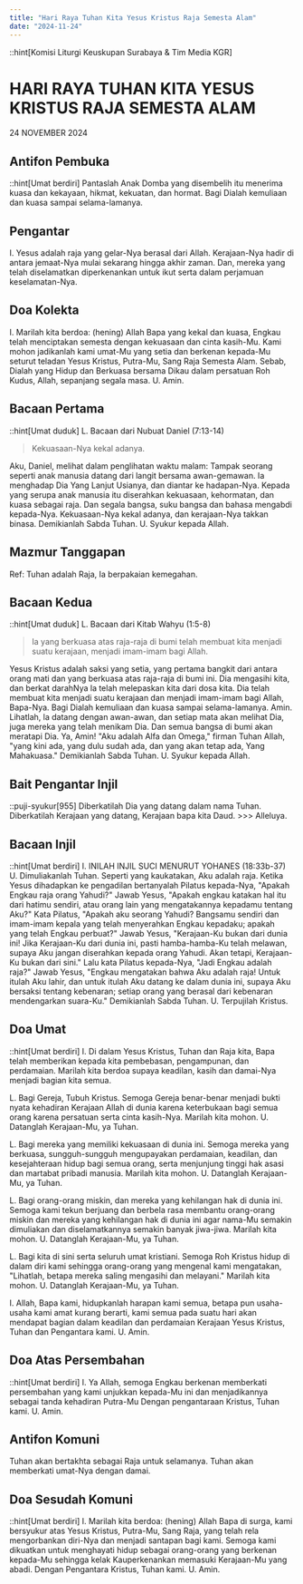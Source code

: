 ```yaml
---
title: "Hari Raya Tuhan Kita Yesus Kristus Raja Semesta Alam"
date: "2024-11-24"
---
```


::hint[Komisi Liturgi Keuskupan Surabaya & Tim Media KGR]
# HARI RAYA TUHAN KITA YESUS KRISTUS RAJA SEMESTA ALAM
24 NOVEMBER 2024

## Antifon Pembuka
::hint[Umat berdiri]
Pantaslah Anak Domba yang disembelih itu menerima kuasa dan kekayaan, hikmat, kekuatan, dan hormat. Bagi Dialah kemuliaan dan kuasa sampai selama-lamanya.

## Pengantar
I. Yesus adalah raja yang gelar-Nya berasal dari Allah. Kerajaan-Nya hadir di antara jemaat-Nya mulai sekarang hingga akhir zaman. Dan, mereka yang telah diselamatkan diperkenankan untuk ikut serta dalam perjamuan keselamatan-Nya.

## Doa Kolekta
I. Marilah kita berdoa: (hening)
Allah Bapa yang kekal dan kuasa, Engkau telah menciptakan semesta dengan kekuasaan dan cinta kasih-Mu. Kami mohon jadikanlah kami umat-Mu yang setia dan berkenan kepada-Mu seturut teladan Yesus Kristus, Putra-Mu, Sang Raja Semesta Alam. Sebab, Dialah yang Hidup dan Berkuasa bersama Dikau dalam persatuan Roh Kudus, Allah, sepanjang segala masa.
U. Amin.

## Bacaan Pertama
::hint[Umat duduk]
L. Bacaan dari Nubuat Daniel (7:13-14)
> Kekuasaan-Nya kekal adanya.

Aku, Daniel, melihat dalam penglihatan waktu malam: Tampak seorang seperti anak manusia datang dari langit bersama awan-gemawan. Ia menghadap Dia Yang Lanjut Usianya, dan diantar ke hadapan-Nya. Kepada yang serupa anak manusia itu diserahkan kekuasaan, kehormatan, dan kuasa sebagai raja. Dan segala bangsa, suku bangsa dan bahasa mengabdi kepada-Nya. Kekuasaan-Nya kekal adanya, dan kerajaan-Nya takkan binasa. Demikianlah Sabda Tuhan.
U. Syukur kepada Allah.

## Mazmur Tanggapan
Ref: Tuhan adalah Raja, Ia berpakaian kemegahan.

## Bacaan Kedua
::hint[Umat duduk]
L. Bacaan dari Kitab Wahyu (1:5-8)
> Ia yang berkuasa atas raja-raja di bumi telah membuat kita menjadi suatu kerajaan, menjadi imam-imam bagi Allah.

Yesus Kristus adalah saksi yang setia, yang pertama bangkit dari antara orang mati dan yang berkuasa atas raja-raja di bumi ini. Dia mengasihi kita, dan berkat darahNya la telah melepaskan kita dari dosa kita. Dia telah membuat kita menjadi suatu kerajaan dan menjadi imam-imam bagi Allah, Bapa-Nya. Bagi Dialah kemuliaan dan kuasa sampai selama-lamanya. Amin. Lihatlah, la datang dengan awan-awan, dan setiap mata akan melihat Dia, juga mereka yang telah menikam Dia. Dan semua bangsa di bumi akan meratapi Dia. Ya, Amin! "Aku adalah Alfa dan Omega," firman Tuhan Allah, "yang kini ada, yang dulu sudah ada, dan yang akan tetap ada, Yang Mahakuasa."
Demikianlah Sabda Tuhan.
U. Syukur kepada Allah.

## Bait Pengantar Injil
::puji-syukur[955]
Diberkatilah Dia yang datang dalam nama Tuhan.
Diberkatilah Kerajaan yang datang, Kerajaan bapa kita Daud.
\>\>\> Alleluya.

## Bacaan Injil
::hint[Umat berdiri]
I. INILAH INJIL SUCI MENURUT YOHANES (18:33b-37)
U. Dimuliakanlah Tuhan.
Seperti yang kaukatakan, Aku adalah raja. Ketika Yesus dihadapkan ke pengadilan bertanyalah Pilatus kepada-Nya, "Apakah Engkau raja orang Yahudi?" Jawab Yesus, "Apakah engkau katakan hal itu dari hatimu sendiri, atau orang lain yang mengatakannya kepadamu tentang Aku?" Kata Pilatus, "Apakah aku seorang Yahudi? Bangsamu sendiri dan imam-imam kepala yang telah menyerahkan Engkau kepadaku; apakah yang telah Engkau perbuat?" Jawab Yesus, "Kerajaan-Ku bukan dari dunia ini! Jika Kerajaan-Ku dari dunia ini, pasti hamba-hamba-Ku telah melawan, supaya Aku jangan diserahkan kepada orang Yahudi. Akan tetapi, Kerajaan-Ku bukan dari sini." Lalu kata Pilatus kepada-Nya, "Jadi Engkau adalah raja?" Jawab Yesus, "Engkau mengatakan bahwa Aku adalah raja! Untuk itulah Aku lahir, dan untuk itulah Aku datang ke dalam dunia ini, supaya Aku bersaksi tentang kebenaran; setiap orang yang berasal dari kebenaran mendengarkan suara-Ku."
Demikianlah Sabda Tuhan.
U. Terpujilah Kristus.

## Doa Umat
::hint[Umat berdiri]
I. Di dalam Yesus Kristus, Tuhan dan Raja kita, Bapa telah memberikan kepada kita pembebasan, pengampunan, dan perdamaian. Marilah kita berdoa supaya keadilan, kasih dan damai-Nya menjadi bagian kita semua.

L. Bagi Gereja, Tubuh Kristus. Semoga Gereja benar-benar menjadi bukti nyata kehadiran Kerajaan Allah di dunia karena keterbukaan bagi semua orang karena persatuan serta cinta kasih-Nya. Marilah kita mohon.
U. Datanglah Kerajaan-Mu, ya Tuhan.

L. Bagi mereka yang memiliki kekuasaan di dunia ini. Semoga mereka yang berkuasa, sungguh-sungguh mengupayakan perdamaian, keadilan, dan kesejahteraan hidup bagi semua orang, serta menjunjung tinggi hak asasi dan martabat pribadi manusia. Marilah kita mohon.
U. Datanglah Kerajaan-Mu, ya Tuhan.

L. Bagi orang-orang miskin, dan mereka yang kehilangan hak di dunia ini. Semoga kami tekun berjuang dan berbela rasa membantu orang-orang miskin dan mereka yang kehilangan hak di dunia ini agar nama-Mu semakin dimuliakan dan diselamatkannya semakin banyak jiwa-jiwa. Marilah kita mohon.
U. Datanglah Kerajaan-Mu, ya Tuhan.

L. Bagi kita di sini serta seluruh umat kristiani. Semoga Roh Kristus hidup di dalam diri kami sehingga orang-orang yang mengenal kami mengatakan, "Lihatlah, betapa mereka saling mengasihi dan melayani." Marilah kita mohon.
U. Datanglah Kerajaan-Mu, ya Tuhan.

I. Allah, Bapa kami, hidupkanlah harapan kami semua, betapa pun usaha-usaha kami amat kurang berarti, kami semua pada suatu hari akan mendapat bagian dalam keadilan dan perdamaian Kerajaan Yesus Kristus, Tuhan dan Pengantara kami.
U. Amin.

## Doa Atas Persembahan
::hint[Umat berdiri]
I. Ya Allah, semoga Engkau berkenan memberkati persembahan yang kami unjukkan kepada-Mu ini dan menjadikannya sebagai tanda kehadiran Putra-Mu Dengan pengantaraan Kristus, Tuhan kami.
U. Amin.

## Antifon Komuni
Tuhan akan bertakhta sebagai Raja untuk selamanya. Tuhan akan memberkati umat-Nya dengan damai.

## Doa Sesudah Komuni
::hint[Umat berdiri]
I. Marilah kita berdoa: (hening)
Allah Bapa di surga, kami bersyukur atas Yesus Kristus, Putra-Mu, Sang Raja, yang telah rela mengorbankan diri-Nya dan menjadi santapan bagi kami. Semoga kami dikuatkan untuk menghayati hidup sebagai orang-orang yang berkenan kepada-Mu sehingga kelak Kauperkenankan memasuki Kerajaan-Mu yang abadi. Dengan Pengantara Kristus, Tuhan kami.
U. Amin.